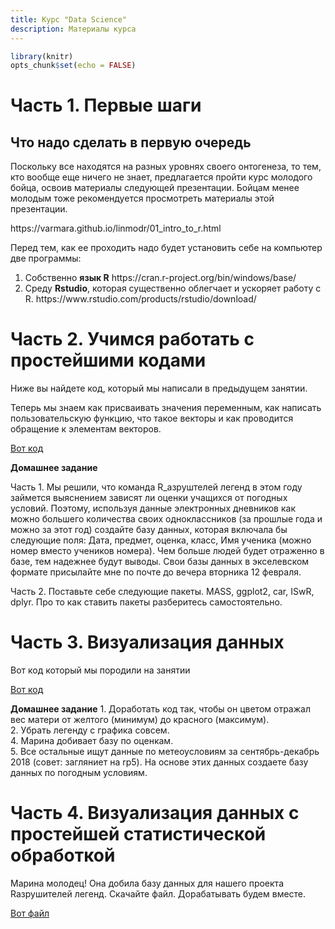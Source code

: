 ```yaml
---
title: Курс "Data Science"
description: Материалы курса 
---
```

 

```r
library(knitr)
opts_chunk$set(echo = FALSE)
```

# **Часть 1.** Первые шаги 

## Что надо сделать в первую очередь

Поскольку все находятся на разных уровнях своего онтогенеза, то тем, кто вообще еще ничего не знает, предлагается пройти курс молодого бойца, освоив материалы следующей презентации. Бойцам менее молодым тоже рекомендуется просмотреть материалы этой презентации.

https://varmara.github.io/linmodr/01_intro_to_r.html

Перед тем, как ее проходить надо будет установить себе на компьютер две программы:

1. Собственно **язык R** https://cran.r-project.org/bin/windows/base/
2. Среду **Rstudio**, которая существенно облегчает и ускоряет работу с R. https://www.rstudio.com/products/rstudio/download/



# **Часть 2.** Учимся работать с простейшими кодами
Ниже вы найдете код, который мы написали в предыдущем занятии. 

Теперь мы знаем как присваивать значения переменным, как написать пользовательскую функцию, что такое векторы и как проводится обращение к элементам векторов.

[Вот код](My_firs_steps/my_first_script.R)

**Домашнее задание**

Часть 1. Мы решили, что команда R_азруштелей легенд в этом году займется выяснением зависят ли оценки учащихся от погодных условий. Поэтому, используя данные электронных дневников как можно большего количества своих одноклассников (за прошлые года и можно за этот год) создайте базу данных, которая включала бы следующие поля: Дата, предмет, оценка, класс, Имя ученика (можно номер вместо учеников номера). Чем больше людей будет отраженно в базе, тем надежнее будут выводы. Свои базы данных в экселевском формате присылайте мне по почте до вечера вторника 12 февраля. 

Часть 2. Поставьте себе следующие пакеты. MASS, ggplot2, car, ISwR, dplyr. Про то как ставить пакеты разберитесь самостоятельно.

# **Часть 3.** Визуализация данных

Вот код который мы породили на занятии

[Вот код](My_firs_steps/my_first_script.R)


**Домашнее задание**
1. Доработать код так, чтобы он цветом отражал вес матери от желтого (минимум) до красного (максимум).   
2. Убрать легенду с графика совсем.   
4. Марина добивает базу по оценкам.   
5. Все остальные ищут данные по метеоусловиям за сентябрь-декабрь 2018 (совет: загляниет на rp5). На основе этих данных создаете базу данных по погодным условиям.   


# **Часть 4.** Визуализация данных с простейшей статистической обработкой 

Марина молодец! Она добила базу данных для нашего проекта Rазрушителей легенд. Скачайте файл. Дорабатывать будем вместе. 

[Вот файл](Data_science/My_firs_steps/data/credits.xlsx)

